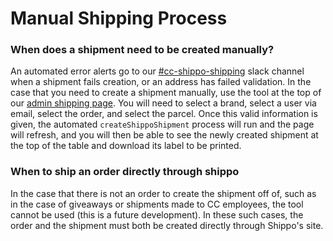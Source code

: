
# Manual Shipping Process

### When does a shipment need to be created manually?

An automated error alerts go to our [#cc-shippo-shipping](https://combinedcuriosity.slack.com/archives/C033NHZEY1L) slack channel when a shipment fails creation, or an address has failed validation.
In the case that you need to create a shipment manually, use the tool at the top of our [admin shipping page](https://prd-xms-api.combinedcuriosity.io/admin/shipping/).
You will need to select a brand, select a user via email, select the order, and select the parcel. Once this valid information is given, the automated `createShippoShipment` process will run and the page will refresh, and you will then be able to see the newly created shipment at the top of the table and download its label to be printed.

### When to ship an order directly through shippo

In the case that there is not an order to create the shipment off of, such as in the case of giveaways or shipments made to CC employees, the tool cannot be used (this is a future development). In these such cases, the order and the shipment must both be created directly through Shippo's site.
